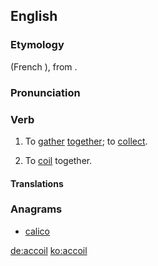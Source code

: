 ==English==

===Etymology===
{{etyl|fro|en}} {{term|acoillir||to receive|lang=fro}} (French {{term|accueillir|lang=fr}}), from {{etyl|la|en}} {{term|accolligo|accolligō|lang=la}}.

===Pronunciation===
{{rfp|lang=en}}

===Verb===
{{en-verb}}

# {{context|transitive|obsolete}} To [[gather]] [[together]]; to [[collect]].
# {{rfv-sense}} {{context|transitive|nautical|obsolete}} To [[coil]] together.

====Translations====
{{trans-see|nautical sense|coil}}

===Anagrams===
* [[calico#English|calico]]

[[de:accoil]]
[[ko:accoil]]
